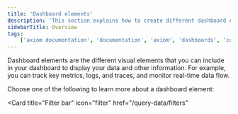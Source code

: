 ```yaml
---
title: 'Dashboard elements'
description: 'This section explains how to create different dashboard elements and add them to your dashboard.'
sidebarTitle: Overview
tags:
    ['axiom documentation', 'documentation', 'axiom', 'dashboards', 'collaboration', 'queries', 'visualizations', 'filters', 'charts', 'simple query builder', 'advanced query builder']
---
```


Dashboard elements are the different visual elements that you can include in your dashboard to display your data and other information. For example, you can track key metrics, logs, and traces, and monitor real-time data flow.

Choose one of the following to learn more about a dashboard element:

<Card
    title="Filter bar"
    icon="filter"
    href="/query-data/filters"
>
</Card>
<Card
    title="Log stream"
    icon="screencast"
    href="/dashboard-elements/log-stream"
>
</Card>
<Card
    title="Pie chart"
    icon="chart-pie"
    href="/dashboard-elements/pie-chart"
>
</Card>
<Card
    title="Scatter plot"
    icon="chart-scatter"
    href="/dashboard-elements/scatter-plot"
>
</Card>
<Card
    title="Statistic"
    icon="1"
    href="/dashboard-elements/statistic"
>
</Card>
<Card
    title="Table"
    icon="table"
    href="/dashboard-elements/table"
>
</Card>
<Card
    title="Time series"
    icon="chart-line"
    href="/dashboard-elements/time-series"
>
</Card>